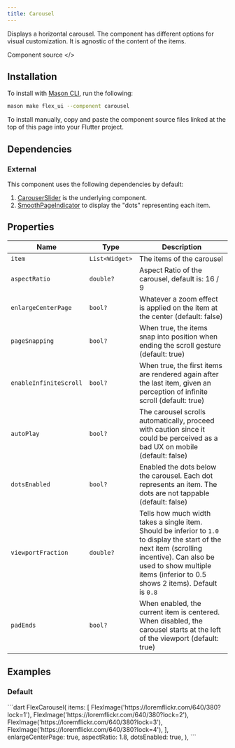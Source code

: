 ```yaml
---
title: Carousel
---
```


Displays a horizontal carousel. The component has different options for visual customization. It is agnostic of the content of the items.

<LinkButton href="https://github.com/flex-storefront/flex_ui/blob/main/lib/widgets/carousel/carousel.dart">Component source \</></LinkButton>

## Installation

To install with [Mason CLI](https://pub.dev/packages/mason_cli), run the following:

```zsh
mason make flex_ui --component carousel
```

To install manually, copy and paste the component source files linked at the top of this page into your Flutter project.

## Dependencies

### External

This component uses the following dependencies by default:
1. [CarouserSlider](https://pub.dev/packages/carousel_slider) is the underlying component.
2. [SmoothPageIndicator](https://pub.dev/packages/smooth_page_indicator) to display the "dots" representing each item.

## Properties

Name|Type|Description
----|----|-----------
`item`|`List<Widget>`|The items of the carousel
`aspectRatio`|`double?`|Aspect Ratio of the carousel, default is: 16 / 9
`enlargeCenterPage`|`bool?`|Whatever a zoom effect is applied on the item at the center (default: false)
`pageSnapping`|`bool?`|When true, the items snap into position when ending the scroll gesture (default: true)
`enableInfiniteScroll`|`bool?`|When true, the first items are rendered again after the last item, given an perception of infinite scroll (default: true)
`autoPlay`|`bool?`|The carousel scrolls automatically, proceed with caution since it could be perceived as a bad UX on mobile (default: false)
`dotsEnabled`|`bool?`|Enabled the dots below the carousel. Each dot represents an item. The dots are not tappable (default: false)
`viewportFraction`|`double?`|Tells how much width takes a single item. Should be inferior to `1.0` to display the start of the next item (scrolling incentive). Can also be used to show multiple items (inferior to 0.5 shows 2 items). Default is `0.8`
`padEnds`|`bool?`| When enabled, the current item is centered. When disabled, the carousel starts at the left of the viewport (default: true)


## Examples

### Default

<Preview src="https://flex-ui-playground.web.app/carousel" minHeight="500px">
 ```dart
FlexCarousel(
  items: [
    FlexImage('https://loremflickr.com/640/380?lock=1'),
    FlexImage('https://loremflickr.com/640/380?lock=2'),
    FlexImage('https://loremflickr.com/640/380?lock=3'),
    FlexImage('https://loremflickr.com/640/380?lock=4'),
  ],
  enlargeCenterPage: true,
  aspectRatio: 1.8,
  dotsEnabled: true,
),
```
</Preview>
